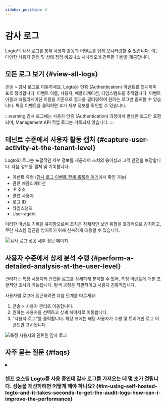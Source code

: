 ```yaml
---
sidebar_position: 6
---
```


# 감사 로그

Logto의 감사 로그를 통해 사용자 활동과 이벤트를 쉽게 모니터링할 수 있습니다. 이는 다양한 사용자 관리 및 상태 점검 비즈니스 시나리오에 강력한 기반을 제공합니다.

## 모든 로그 보기 \{#view-all-logs}

<CloudLink to="/audit-logs">콘솔 > 감사 로그</CloudLink>로 이동하세요. Logto는 인증 (Authentication)
이벤트를 캡처하여 표로 정리합니다. 이벤트 이름, 사용자, 애플리케이션, 타임스탬프를 추적합니다.
이벤트 이름과 애플리케이션 이름을 기준으로 결과를 필터링하여 원하는 로그만 좁혀볼 수 있습니다. 특정
이벤트를 클릭하면 추가 세부 정보를 확인할 수 있습니다.

:::warning
감사 로그에는 사용자 인증 (Authentication) 과정에서 발생한 로그만 포함되며, Management API 작업 로그는 기록되지 않습니다.
:::

## 테넌트 수준에서 사용자 활동 캡처 \{#capture-user-activity-at-the-tenant-level}

Logto의 로그는 포괄적인 세부 정보를 제공하여 조치의 용이성과 고객 안전을 보장합니다. 다음 정보를 캡처 및 기록합니다:

- 이벤트 유형 ([감사 로그 이벤트 전체 목록은 여기](/developers/audit-logs/event-types)에서 확인 가능)
- 관련 애플리케이션
- IP 주소
- 관련 사용자
- 로그 ID
- 타임스탬프
- User-agent

이러한 이벤트 기록을 유지함으로써 조직은 잠재적인 보안 위험을 효과적으로 감지하고, 무단 시스템 접근을 방지하기 위해 신속하게 대응할 수 있습니다.

<img src="/img/assets/audit-log-success-details-page.png" alt="감사 로그 성공 세부 정보 페이지" />

## 사용자 수준에서 상세 분석 수행 \{#perform-a-detailed-analysis-at-the-user-level}

관리자는 특정 사용자와 관련된 로그를 상세하게 분석할 수 있어, 특정 이벤트에 대한 포괄적인 조사가 가능합니다. 탐색 과정은 직관적이고 사용자 친화적입니다.

사용자별 로그에 접근하려면 다음 단계를 따르세요:

1. <CloudLink to="/users">콘솔 > 사용자 관리</CloudLink>로 이동합니다.
2. 원하는 사용자를 선택하고 상세 페이지로 이동합니다.
3. "사용자 로그"를 클릭합니다. 해당 표에는 해당 사용자가 수행 및 트리거한 로그 이벤트만 표시됩니다.

<img
  src="/img/assets/audit-logs-related-to-specific-user.png"
  alt="특정 사용자와 관련된 감사 로그"
/>

## 자주 묻는 질문 \{#faqs}

<details>
<summary>

### 셀프 호스팅 Logto를 사용 중인데 감사 로그를 가져오는 데 몇 초가 걸립니다. 성능을 개선하려면 어떻게 해야 하나요? \{#im-using-self-hosted-logto-and-it-takes-seconds-to-get-the-audit-logs-how-can-i-improve-the-performance}

</summary>

OSS 사용자는 정기적으로 오래된 감사 로그를 정리하는 크론잡을 추가해야 합니다.

</details>
